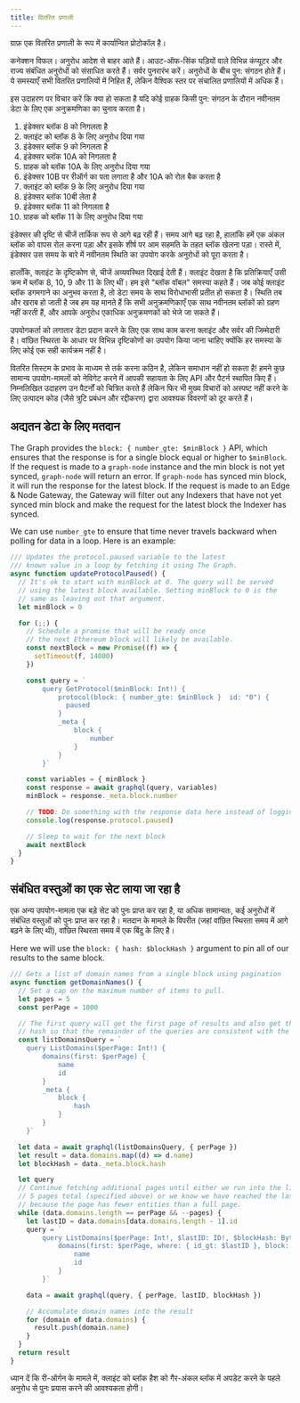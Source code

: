 ```yaml
---
title: वितरित प्रणाली
---
```


ग्राफ़ एक वितरित प्रणाली के रूप में कार्यान्वित प्रोटोकॉल है।

कनेक्शन विफल। अनुरोध आदेश से बाहर आते हैं। आउट-ऑफ-सिंक घड़ियों वाले विभिन्न कंप्यूटर और राज्य संबंधित अनुरोधों को संसाधित करते हैं। सर्वर पुनरारंभ करें। अनुरोधों के बीच पुन: संगठन होते हैं। ये समस्याएँ सभी वितरित प्रणालियों में निहित हैं, लेकिन वैश्विक स्तर पर संचालित प्रणालियों में अधिक हैं।

इस उदाहरण पर विचार करें कि क्या हो सकता है यदि कोई ग्राहक किसी पुन: संगठन के दौरान नवीनतम डेटा के लिए एक अनुक्रमणिका का चुनाव करता है।

1. इंडेक्सर ब्लॉक 8 को निगलता है
2. क्लाइंट को ब्लॉक 8 के लिए अनुरोध दिया गया
3. इंडेक्सर ब्लॉक 9 को निगलता है
4. इंडेक्सर ब्लॉक 10A को निगलता है
5. ग्राहक को ब्लॉक 10A के लिए अनुरोध दिया गया
6. इंडेक्सर 10B पर रीऑर्ग का पता लगाता है और 10A को रोल बैक करता है
7. क्लाइंट को ब्लॉक 9 के लिए अनुरोध दिया गया
8. इंडेक्सर ब्लॉक 10बी लेता है
9. इंडेक्सर ब्लॉक 11 को निगलता है
10. ग्राहक को ब्लॉक 11 के लिए अनुरोध दिया गया

इंडेक्सर की दृष्टि से चीजें तार्किक रूप से आगे बढ़ रही हैं। समय आगे बढ़ रहा है, हालांकि हमें एक अंकल ब्लॉक को वापस रोल करना पड़ा और इसके शीर्ष पर आम सहमति के तहत ब्लॉक खेलना पड़ा। रास्ते में, इंडेक्सर उस समय के बारे में नवीनतम स्थिति का उपयोग करके अनुरोधों को पूरा करता है।

हालाँकि, क्लाइंट के दृष्टिकोण से, चीजें अव्यवस्थित दिखाई देती हैं। क्लाइंट देखता है कि प्रतिक्रियाएँ उसी क्रम में ब्लॉक 8, 10, 9 और 11 के लिए थीं। हम इसे "ब्लॉक वॉबल" समस्या कहते हैं। जब कोई क्लाइंट ब्लॉक डगमगाने का अनुभव करता है, तो डेटा समय के साथ विरोधाभासी प्रतीत हो सकता है। स्थिति तब और खराब हो जाती है जब हम यह मानते हैं कि सभी अनुक्रमणिकाएँ एक साथ नवीनतम ब्लॉकों को ग्रहण नहीं करती हैं, और आपके अनुरोध एकाधिक अनुक्रमणकों को भेजे जा सकते हैं।

उपयोगकर्ता को लगातार डेटा प्रदान करने के लिए एक साथ काम करना क्लाइंट और सर्वर की जिम्मेदारी है। वांछित स्थिरता के आधार पर विभिन्न दृष्टिकोणों का उपयोग किया जाना चाहिए क्योंकि हर समस्या के लिए कोई एक सही कार्यक्रम नहीं है।

वितरित सिस्टम के प्रभाव के माध्यम से तर्क करना कठिन है, लेकिन समाधान नहीं हो सकता है! हमने कुछ सामान्य उपयोग-मामलों को नेविगेट करने में आपकी सहायता के लिए API और पैटर्न स्थापित किए हैं। निम्नलिखित उदाहरण उन पैटर्नों को चित्रित करते हैं लेकिन फिर भी मुख्य विचारों को अस्पष्ट नहीं करने के लिए उत्पादन कोड (जैसे त्रुटि प्रबंधन और रद्दीकरण) द्वारा आवश्यक विवरणों को दूर करते हैं।

## अद्यतन डेटा के लिए मतदान

The Graph provides the `block: { number_gte: $minBlock }` API, which ensures that the response is for a single block equal or higher to `$minBlock`. If the request is made to a `graph-node` instance and the min block is not yet synced, `graph-node` will return an error. If `graph-node` has synced min block, it will run the response for the latest block. If the request is made to an Edge & Node Gateway, the Gateway will filter out any Indexers that have not yet synced min block and make the request for the latest block the Indexer has synced.

We can use `number_gte` to ensure that time never travels backward when polling for data in a loop. Here is an example:

```javascript
/// Updates the protocol.paused variable to the latest
/// known value in a loop by fetching it using The Graph.
async function updateProtocolPaused() {
  // It's ok to start with minBlock at 0. The query will be served
  // using the latest block available. Setting minBlock to 0 is the
  // same as leaving out that argument.
  let minBlock = 0

  for (;;) {
    // Schedule a promise that will be ready once
    // the next Ethereum block will likely be available.
    const nextBlock = new Promise((f) => {
      setTimeout(f, 14000)
    })

    const query = `
        query GetProtocol($minBlock: Int!) {
            protocol(block: { number_gte: $minBlock }  id: "0") {
              paused
            }
            _meta {
                block {
                    number
                }
            }
        }`

    const variables = { minBlock }
    const response = await graphql(query, variables)
    minBlock = response._meta.block.number

    // TODO: Do something with the response data here instead of logging it.
    console.log(response.protocol.paused)

    // Sleep to wait for the next block
    await nextBlock
  }
}
```

## संबंधित वस्तुओं का एक सेट लाया जा रहा है

एक अन्य उपयोग-मामला एक बड़े सेट को पुनः प्राप्त कर रहा है, या अधिक सामान्यतः, कई अनुरोधों में संबंधित वस्तुओं को पुनः प्राप्त कर रहा है। मतदान के मामले के विपरीत (जहां वांछित स्थिरता समय में आगे बढ़ने के लिए थी), वांछित स्थिरता समय में एक बिंदु के लिए है।

Here we will use the `block: { hash: $blockHash }` argument to pin all of our results to the same block.

```javascript
/// Gets a list of domain names from a single block using pagination
async function getDomainNames() {
  // Set a cap on the maximum number of items to pull.
  let pages = 5
  const perPage = 1000

  // The first query will get the first page of results and also get the block
  // hash so that the remainder of the queries are consistent with the first.
  const listDomainsQuery = `
    query ListDomains($perPage: Int!) {
        domains(first: $perPage) {
            name
            id
        }
        _meta {
            block {
                hash
            }
        }
    }`

  let data = await graphql(listDomainsQuery, { perPage })
  let result = data.domains.map((d) => d.name)
  let blockHash = data._meta.block.hash

  let query
  // Continue fetching additional pages until either we run into the limit of
  // 5 pages total (specified above) or we know we have reached the last page
  // because the page has fewer entities than a full page.
  while (data.domains.length == perPage && --pages) {
    let lastID = data.domains[data.domains.length - 1].id
    query = `
        query ListDomains($perPage: Int!, $lastID: ID!, $blockHash: Bytes!) {
            domains(first: $perPage, where: { id_gt: $lastID }, block: { hash: $blockHash }) {
                name
                id
            }
        }`

    data = await graphql(query, { perPage, lastID, blockHash })

    // Accumulate domain names into the result
    for (domain of data.domains) {
      result.push(domain.name)
    }
  }
  return result
}
```

ध्यान दें कि री-ऑर्गन के मामले में, क्लाइंट को ब्लॉक हैश को गैर-अंकल ब्लॉक में अपडेट करने के पहले अनुरोध से पुनः प्रयास करने की आवश्यकता होगी।
